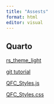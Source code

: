 ```yaml
---
title: "Assests"
format: html
editor: visual
---
```


## Quarto

[rs_theme_light](quarto/qfc_a11y-dark.rstheme)

[git tutorial](tutorials/01-Git_Setup.html)

[QFC_Styles.js](quarto/qfc_styles.js)

[QFC_Styles.css](quarto/qfc_styles.css)
